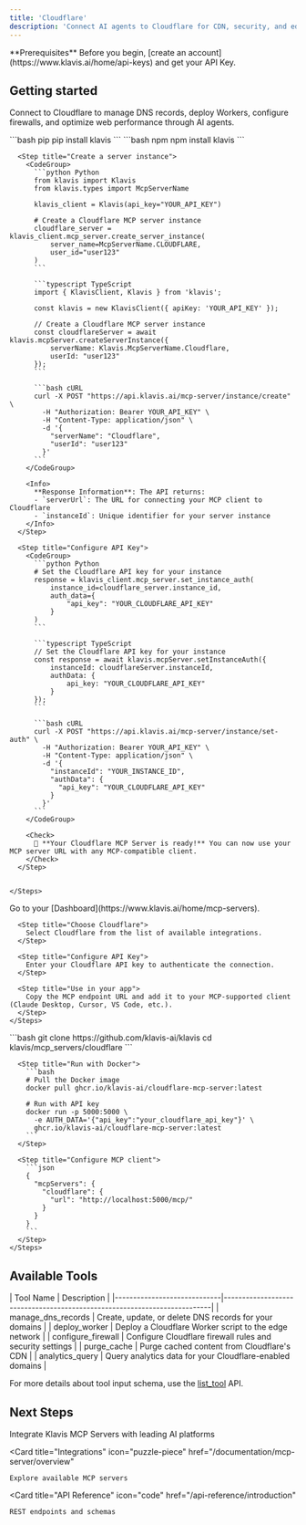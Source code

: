 ```yaml
---
title: 'Cloudflare'
description: 'Connect AI agents to Cloudflare for CDN, security, and edge computing management'
---
```


<Info>
  **Prerequisites**
  Before you begin, [create an account](https://www.klavis.ai/home/api-keys) and get your API Key.
</Info>

## Getting started

Connect to Cloudflare to manage DNS records, deploy Workers, configure firewalls, and optimize web performance through AI agents.

<Tabs>
  <Tab title="API">
    <Steps>
      <Step title="Install the SDKs (optional)">
        <CodeGroup>
          ```bash pip
          pip install klavis
          ```
          ```bash npm
          npm install klavis
          ```
        </CodeGroup>
      </Step>
      
      <Step title="Create a server instance">
        <CodeGroup>
          ```python Python
          from klavis import Klavis
          from klavis.types import McpServerName
          
          klavis_client = Klavis(api_key="YOUR_API_KEY")
          
          # Create a Cloudflare MCP server instance
          cloudflare_server = klavis_client.mcp_server.create_server_instance(
              server_name=McpServerName.CLOUDFLARE,
              user_id="user123"
          )
          ```
          
          ```typescript TypeScript
          import { KlavisClient, Klavis } from 'klavis';
          
          const klavis = new KlavisClient({ apiKey: 'YOUR_API_KEY' });
          
          // Create a Cloudflare MCP server instance
          const cloudflareServer = await klavis.mcpServer.createServerInstance({
              serverName: Klavis.McpServerName.Cloudflare,
              userId: "user123"
          });
          ```
          
          ```bash cURL
          curl -X POST "https://api.klavis.ai/mcp-server/instance/create" \
            -H "Authorization: Bearer YOUR_API_KEY" \
            -H "Content-Type: application/json" \
            -d '{
              "serverName": "Cloudflare",
              "userId": "user123"
            }'
          ```
        </CodeGroup>
        
        <Info>
          **Response Information**: The API returns:
          - `serverUrl`: The URL for connecting your MCP client to Cloudflare
          - `instanceId`: Unique identifier for your server instance
        </Info>
      </Step>
      
      <Step title="Configure API Key">
        <CodeGroup>
          ```python Python
          # Set the Cloudflare API key for your instance
          response = klavis_client.mcp_server.set_instance_auth(
              instance_id=cloudflare_server.instance_id,
              auth_data={
                  "api_key": "YOUR_CLOUDFLARE_API_KEY"
              }
          )
          ```
          
          ```typescript TypeScript
          // Set the Cloudflare API key for your instance
          const response = await klavis.mcpServer.setInstanceAuth({
              instanceId: cloudflareServer.instanceId,
              authData: {
                  api_key: "YOUR_CLOUDFLARE_API_KEY"
              }
          });
          ```
          
          ```bash cURL
          curl -X POST "https://api.klavis.ai/mcp-server/instance/set-auth" \
            -H "Authorization: Bearer YOUR_API_KEY" \
            -H "Content-Type: application/json" \
            -d '{
              "instanceId": "YOUR_INSTANCE_ID",
              "authData": {
                "api_key": "YOUR_CLOUDFLARE_API_KEY"
              }
            }'
          ```
        </CodeGroup>
        
        <Check>
          🎉 **Your Cloudflare MCP Server is ready!** You can now use your MCP server URL with any MCP-compatible client.
        </Check>
      </Step>
      

    </Steps>
  </Tab>
  
  <Tab title="UI">
    <Steps>
      <Step title="Open Dashboard">
        Go to your [Dashboard](https://www.klavis.ai/home/mcp-servers).
      </Step>
      
      <Step title="Choose Cloudflare">
        Select Cloudflare from the list of available integrations.
      </Step>
      
      <Step title="Configure API Key">
        Enter your Cloudflare API key to authenticate the connection.
      </Step>
      
      <Step title="Use in your app">
        Copy the MCP endpoint URL and add it to your MCP-supported client (Claude Desktop, Cursor, VS Code, etc.).
      </Step>
    </Steps>
  </Tab>
  
  <Tab title="Open Source">
    <Steps>
      <Step title="Clone repository (for developers to build from source)">
        ```bash
        git clone https://github.com/klavis-ai/klavis
        cd klavis/mcp_servers/cloudflare
        ```
      </Step>
      
      <Step title="Run with Docker">
        ```bash
        # Pull the Docker image
        docker pull ghcr.io/klavis-ai/cloudflare-mcp-server:latest
        
        # Run with API key
        docker run -p 5000:5000 \
          -e AUTH_DATA='{"api_key":"your_cloudflare_api_key"}' \
          ghcr.io/klavis-ai/cloudflare-mcp-server:latest
        ```
      </Step>
      
      <Step title="Configure MCP client">
        ```json
        {
          "mcpServers": {
            "cloudflare": {
              "url": "http://localhost:5000/mcp/"
            }
          }
        }
        ```
      </Step>
    </Steps>
  </Tab>
</Tabs>

## Available Tools

<Accordion title="Tools Information">
| Tool Name                   | Description                                                              |
|-----------------------------|--------------------------------------------------------------------------|
| manage_dns_records          | Create, update, or delete DNS records for your domains                   |
| deploy_worker               | Deploy a Cloudflare Worker script to the edge network                    |
| configure_firewall          | Configure Cloudflare firewall rules and security settings                |
| purge_cache                 | Purge cached content from Cloudflare's CDN                               |
| analytics_query             | Query analytics data for your Cloudflare-enabled domains                 |
</Accordion>

<Note>For more details about tool input schema, use the [list_tool](https://docs.klavis.ai/api-reference/mcp-server/list-tools) API.</Note>

## Next Steps

<CardGroup>
  <Card
    title="AI Platform Integrations"
    icon="robot"
    href="/documentation/ai-platform-integration/overview"
  >
    Integrate Klavis MCP Servers with leading AI platforms
  </Card>
  
  <Card
    title="Integrations"
    icon="puzzle-piece"
    href="/documentation/mcp-server/overview"
  >
    Explore available MCP servers
  </Card>
  
  <Card
    title="API Reference"
    icon="code"
    href="/api-reference/introduction"
  >
    REST endpoints and schemas
  </Card>
</CardGroup>